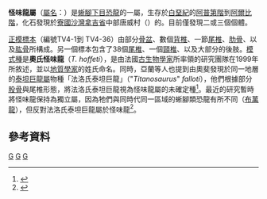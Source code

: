 {{Automatic Taxobox
| taxon = Tangvayosaurus
| fossil_range = [[白堊紀|白堊紀]]早期，{{fossilrange|120|100|ref=<ref name="AXRK12">{{Cite journal|last1=Allain|first1=R.|last2=Xaisanavong|first2=T.|last3=Richir|first3=P.|last4=Khentavong|first4=B.|year=2012|title=The first definitive Asian spinosaurid (Dinosauria: Theropoda) from the early cretaceous of Laos|journal=Naturwissenschaften|volume=99|issue=5|pages=369–377|bibcode=2012NW.....99..369A|doi=10.1007/s00114-012-0911-7|pmid=22528021}}</ref>}}
| image = [[File:TangvayosaurusSV3.jpg|260px]]
| image_width = 250px
| image_caption = 沙灣拿吉恐龍博物館的正模標本
| authority = Allain ''et al'', 1999
| display_parents = 3
| type_species = '''奧氏怪味龍<br>''Tangvayosaurus hoffeti'''''
| type_species_authority = Allain ''et al.'', 1999
}}

'''怪味龍屬'''（[[屬名|屬名]]：{{snamei|Tangvayosaurus}}）是[[蜥腳下目|蜥腳下目]][[恐龍|恐龍]]的一屬，生存於[[白堊紀|白堊紀]]的[[阿普第階|阿普第階]]到[[阿爾比階|阿爾比階]]，化石發現於[[寮國|寮國]][[沙灣拿吉省|沙灣拿吉省]]中部唐威村（{{lang-lo|ບ້ານຕັ່ງຫວາຍ|baan tang vai}}）的{{le|上砂岩層|Grès supérieurs Formation}}。目前僅發現二或三個個體。

[[正模標本|正模標本]]（編號TV4-1到 TV4-36）由部分[[骨盆|骨盆]]、數個[[背椎|背椎]]、一節[[尾椎|尾椎]]、[[肋骨|肋骨]]、以及[[肱骨|肱骨]]所構成。另一個標本包含了38個[[尾椎|尾椎]]、一個[[頸椎|頸椎]]、以及大部分的後肢。[[模式種|模式種]]是'''奧氏怪味龍'''（''T. hoffeti''），是由法國[[古生物學家|古生物學家]]{{link-fr|羅南·亞蘭|Ronan Allain}}所率領的研究團隊在1999年所敘述，並以[[地質學家|地質學家]]{{link-fr|約書亞·奧斐|Josué Hoffet}}的姓氏命名。同時，亞蘭等人也提到由奧斐發現於同一地層的[[泰坦巨龍屬|泰坦巨龍屬]]物種「法洛氏泰坦巨龍」（"''Titanosaurus''" ''falloti''），他們根據部分[[股骨|股骨]]與尾椎形態，將法洛氏泰坦巨龍視為怪味龍屬的未確定種<ref name=RAetal99>{{cite journal |last=Allain |first=R. |coauthors=Taquet, P.; Battail, B; Dejax, J.; Richir, P.; Véran, M.; Limon-Duparcmeur, F.; Vacant, R.; Mateus, O.; Sayarath, P.; Khenthavong, B.; and Phouyavong, S. |year=1999 |title=Un nouveau genre de dinosaure sauropode de la formation des Grès supérieurs (Aptien-Albien) du Laos |journal=Comptes Rendus de l'Académie des Sciences à Paris, Sciences de la Terre et des Planètes |volume=329 |pages=609-616 |language=fr |doi=10.1016/S1251-8050(00)87218-3 |bibcode=1999CRASE.329..609A }}</ref>。最近的研究暫時將怪味龍保持為獨立屬，因為牠們與同時代同一區域的蜥腳類恐龍有所不同（[[布萬龍|布萬龍]]），但反對法洛氏泰坦巨龍屬於怪味龍<ref name=UBD04>{{cite book |last=Upchurch |first=Paul M. |coauthors=Paul M. Barrett; and Peter Dodson|editor= Weishampel, David B., Peter Dodson, and Halszka Osmólska (eds.) |title=The Dinosauria (2nd edition) |url=https://archive.org/details/dinosauriandedit00weis |year=2004 |publisher=University of California Press |location=Berkeley |isbn=0-520-24209-2 |pages=[https://archive.org/details/dinosauriandedit00weis/page/259 259]-322 |chapter=Sauropoda}}</ref>。

==參考資料==
{{reflist}}
{{Sauropodomorpha|M.}}
{{Taxonbar|from=Q135226}}
[[Category:大鼻龍類|G]]
[[Category:下白堊紀恐龍|G]]
[[Category:亞洲恐龍|G]]